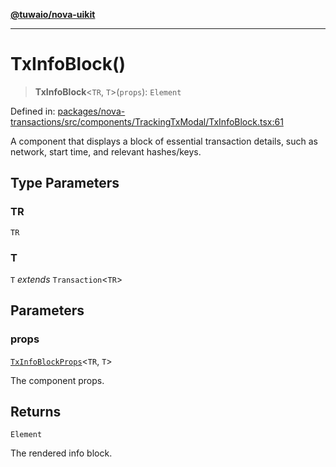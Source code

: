 [**@tuwaio/nova-uikit**](../../../README.md)

***

# TxInfoBlock()

> **TxInfoBlock**\<`TR`, `T`\>(`props`): `Element`

Defined in: [packages/nova-transactions/src/components/TrackingTxModal/TxInfoBlock.tsx:61](https://github.com/TuwaIO/nova-uikit/blob/985b4a4cd38e58034503f518efebb4b1edaf04b4/packages/nova-transactions/src/components/TrackingTxModal/TxInfoBlock.tsx#L61)

A component that displays a block of essential transaction details,
such as network, start time, and relevant hashes/keys.

## Type Parameters

### TR

`TR`

### T

`T` *extends* `Transaction`\<`TR`\>

## Parameters

### props

[`TxInfoBlockProps`](../type-aliases/TxInfoBlockProps.md)\<`TR`, `T`\>

The component props.

## Returns

`Element`

The rendered info block.
